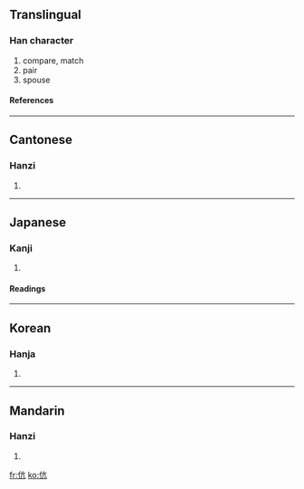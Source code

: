 ==Translingual==
===Han character===
{{Han char|rad=人|as=04|sn=6|four=2021<sub>7</sub>|canj=人卜竹弓 (OYHN)}}
# compare, match
# pair
# spouse
====References====
{{Han ref|kx=0095.140|dkj=00431|dj=0201.140|hdz=10126.010|uh=4F09|ud=20233|bh=A5EA|bd=42474}}
----
==Cantonese==
===Hanzi===
{{yue-hanzi|jyut=|y=kong3}}
# {{defn|Cantonese}}
----
==Japanese==
===Kanji===
{{ja-kanji|grade=|rs=人04}}
# {{defn|Japanese}}
====Readings====
{{ja-readings|on=[[こう]] (kō)|kun=[[たぐい]] (tagui), [[ならぶ]] (narabu)}}
----
==Korean==
===Hanja===
{{ko-hanja|hangeul=항|rv=hang|mr=hang}}
# {{defn|Korean}}
----
==Mandarin==
===Hanzi===
{{cmn-hanzi|pin=[[kàng]] (kang4)|wg=k'ang<sup>4</sup>}}
# {{defn|Mandarin}}

[[fr:伉]]
[[ko:伉]]